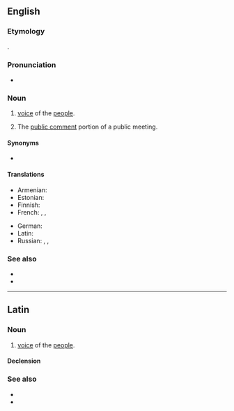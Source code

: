 ==English==
{{wikipedia}}

===Etymology===
{{etyl|la|en}} {{m|la|vox populi||voice of the people}}.

===Pronunciation===
* {{a|US}} {{IPA|en|/ˈvɒks ˈpɒpjuːlaɪ/}}

===Noun===
{{en-noun|?}}

# [[voice]] of the [[people]].
# {{lb|en|politics}} The [[public comment]] portion of a public meeting.

====Synonyms====
* {{l|en|vox pop}} {{qualifier|abbreviation}}

====Translations====
{{trans-top|voice of the people}}
* Armenian: {{t|hy|ձայն բազմաց|sc=Armn}}
* Estonian: {{t|et|rahva hääl}}
* Finnish: {{t|fi|[[kansa|kansan]] [[ääni]]}}
* French: {{t+|fr|vox populi|f}}, {{t|fr|voix du peuple|f}}, {{t+|fr|opinion publique|f}}
{{trans-mid}}
* German: {{t|de|öffentliche Meinung|f}}
* Latin: {{t|la|vōx populī|f}}
* Russian: {{t|ru|го́лос наро́да|m}}, {{t|ru|глас наро́да|m}}, {{t|ru|обще́ственное мне́ние|n}}
{{trans-bottom}}

===See also===
* {{l|en|public opinion}}
* {{l|en|opinion poll}}

----

==Latin==

===Noun===
{{la-noun|[[vōx]]<3.F> [[populus|populī]]}}

# [[voice]] of the [[people]].

====Declension====
{{la-ndecl|vōx<3.F> populī}}

===See also===
* {{l|la|vōx Deī}}
* {{l|la|vōx populī vōx deī}}